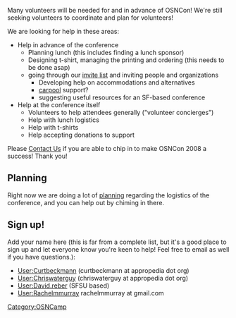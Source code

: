 {{OSNCon navbar}}

Many volunteers will be needed for and in advance of OSNCon!  We're still seeking volunteers to coordinate and plan for volunteers!

We are looking for help in these areas:
* Help in advance of the conference
** Planning lunch (this includes finding a lunch sponsor)
** Designing t-shirt, managing the printing and ordering (this needs to be done asap)
** going through our [[OSNCamp 2008/Invite|invite list]] and inviting people and organizations
*** Developing help on accommodations and alternatives
*** [[OSNCon/carpool|carpool]] support?
*** suggesting useful resources for an SF-based conference
* Help at the conference itself
** Volunteers to help attendees generally ("volunteer concierges")
** Help with lunch logistics
** Help with t-shirts
** Help accepting donations to support 

Please [[OSNCon/Contact|Contact Us]] if you are able to chip in to make OSNCon 2008 a success!  Thank you!

== Planning ==
Right now we are doing a lot of [[OpenSustainabilityCamp_2008/planning | planning]] regarding the logistics of the conference, and you can help out by chiming in there.

== Sign up! ==
Add your name here (this is far from a complete list, but it's a good place to sign up and let everyone know you're keen to help! Feel free to email as well if you have questions.):
* [[User:Curtbeckmann]] (curtbeckmann at appropedia dot org)
* [[User:Chriswaterguy]] (chriswaterguy at appropedia dot org)
* [[User:David.reber]] (SFSU based)
* [[User:Rachelmmurray]] rachelmmurray at gmail.com

[[Category:OSNCamp]]